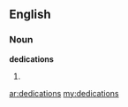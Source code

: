 ==English==

===Noun===
'''dedications'''

# {{plural of|[[dedication]]}}

[[ar:dedications]]
[[my:dedications]]